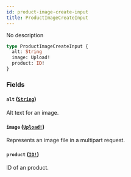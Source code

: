 ```yaml
---
id: product-image-create-input
title: ProductImageCreateInput
---
```


No description

```graphql
type ProductImageCreateInput {
  alt: String
  image: Upload!
  product: ID!
}
```

### Fields

#### `alt` ([`String`](/developer/api-reference/scalars/string.mdx))

Alt text for an image.

#### `image` ([`Upload!`](/developer/api-reference/scalars/upload.mdx))

Represents an image file in a multipart request.

#### `product` ([`ID!`](/developer/api-reference/scalars/id.mdx))

ID of an product.
